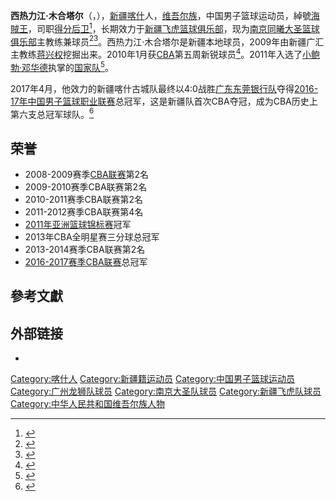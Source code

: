 {{Infobox basketball biography
| name = 西熱力江·木合塔爾
| position = [[控球後衛|控球後衛]]
| height_m = 1.88
| weight_kg = 87
| number = 20
| nationality = {{PRC}}
| team = 南京大圣
| league= [[中國男子籃球職業聯賽|CBA]]
| birth_date = {{birth_date_and age|1991|01|04}}
| birth_place = {{CHN}}
| career_start =2008年
| coach_start =2022年
| years1       = 2008–2018
| team1        = [[新疆廣匯飛虎籃球俱樂部|新疆飛虎]]
| years2       = 2018–2019
| team2        = [[龍獅籃球俱樂部|廣州佛山龍獅]]
| years3       = 2019–2020
| team3        = [[新疆廣匯飛虎籃球俱樂部|新疆廣匯]]
| years4       = 2020–
| team4        = [[南京大圣|南京大圣]]
| cyears1 = 2022–
| cteam1 = [[南京大圣|南京大圣]]
| awards = 
* [[亚洲篮球俱乐部冠军杯|亚冠杯]]冠军（{{Le|2016年亚洲篮球俱乐部冠军杯|2016 FIBA Asia Champions Cup|2016}}）
* [[CBA|CBA]]總冠軍（[[2017年CBA总决赛|2017]]）
}}
'''西热力江·木合塔尔'''（{{Lang-ug|شىرئەلىجان مۇختەر|lat=Shirelijan Muxtar}}，{{bd|1991年|1月4日}}），[[新疆|新疆]][[喀什|喀什]]人，[[维吾尔族|维吾尔族]]，中国男子篮球运动员，綽號[[海賊王|海賊王]]，司职[[得分后卫|得分后卫]]<ref>{{Cite web |url=http://news.titan24.com/titan/14/08-09-24/117775.html |title=http://news.titan24.com/titan/14/08-09-24/117775.html 相关报道 |access-date=2010-02-21 |archive-date=2014-07-28 |archive-url=https://web.archive.org/web/20140728233117/http://news.titan24.com/titan/14/08-09-24/117775.html |dead-url=no }}</ref>，长期效力于[[新疆飞虎篮球俱乐部|新疆飞虎篮球俱乐部]]，现为[[南京同曦大圣篮球俱乐部|南京同曦大圣篮球俱乐部]]主教练兼球员<ref>{{cite news |author1=王恒志 |title=西热力江出任南京同曦主教练 |url=http://sports.news.cn/c/2022-05/17/c_1128658476.htm |accessdate=2022-05-17 |agency=新华社 |date=2022-05-17}}</ref><ref>{{Cite news|author=王恒志|editor=张安琪|title=西热力江顶薪加盟南京同曦|url=http://www.xinhuanet.com/sports/2020-09/10/c_1126475171.htm|date=2020-09-10|agency=[[新华通讯社|新华通讯社]]|access-date=2020-09-10|archive-date=2020-09-11|archive-url=https://web.archive.org/web/20200911221357/http://www.xinhuanet.com/sports/2020-09/10/c_1126475171.htm|dead-url=no}}</ref>。西热力江·木合塔尔是新疆本地球员，2009年由新疆广汇主教练[[蒋兴权|蒋兴权]]挖掘出来。2010年1月获[[CBA|CBA]]第五周新锐球员<ref>{{Cite web |url=http://sports.people.com.cn/GB/22149/22150/10858283.html |title=存档副本 |access-date=2010-02-21 |archive-date=2016-03-04 |archive-url=https://web.archive.org/web/20160304070056/http://sports.people.com.cn/GB/22149/22150/10858283.html |dead-url=no }}</ref>。2011年入选了[[小鲍勃·邓华德|小鲍勃·邓华德]]执掌的[[中国国家男子篮球队|国家队]]<ref>{{Cite web |url=http://sports.sohu.com/20110520/n280629861.shtml |title=维吾尔族又添一国手 西热力江入选国家队谈收获 |access-date=2011-08-31 |archive-date=2017-04-07 |archive-url=https://web.archive.org/web/20170407233539/http://sports.sohu.com/20110520/n280629861.shtml |dead-url=no }}</ref>。

2017年4月，他效力的新疆喀什古城队最终以4:0战胜[[广东东莞银行队|广东东莞银行队]]夺得[[2016-17年中国男子篮球职业联赛|2016-17年中国男子篮球职业联赛]]总冠军，这是新疆队首次CBA夺冠，成为CBA历史上第六支总冠军球队。<ref >{{cite web |url=http://cbachina.sports.sohu.com/20170407/n487082815.shtml |language= |title=新疆总比分4-0横扫广东 队史首次夺取CBA总冠军 |publisher=搜狐体育 |date=2017-04-07 |accessdate= |archive-date=2017-04-07 |archive-url=https://web.archive.org/web/20170407233543/http://cbachina.sports.sohu.com/20170407/n487082815.shtml |dead-url=no }}</ref>

== 荣誉 ==
* 2008-2009赛季[[CBA联赛|CBA联赛]]第2名
* 2009-2010赛季CBA联赛第2名
* 2010-2011赛季CBA联赛第2名
* 2011-2012赛季CBA联赛第4名
* [[2011年亚洲篮球锦标赛|2011年亚洲篮球锦标赛]]冠军
* 2013年CBA全明星赛三分球总冠军
* 2013-2014赛季CBA联赛第2名
* [[2016-17年中国男子篮球职业联赛|2016-2017赛季CBA联赛]]总冠军

== 參考文獻 ==
{{reflist}}

== 外部链接 ==
* {{Sinaweibo|xirelijiang}}

{{CBA全明星周末三分球大赛冠军}}
{{中国新疆喀什古城 2016年亚洲篮球俱乐部冠军杯冠军}}
{{2016-17赛季CBA总冠军|1}}
{{中国2011年亚洲篮球锦标赛参赛名单}}

{{Authority control}}
{{DEFAULTSORT:Xi}}
[[Category:喀什人|Category:喀什人]]
[[Category:新疆籍运动员|Category:新疆籍运动员]]
[[Category:中国男子篮球运动员|Category:中国男子篮球运动员]]
[[Category:广州龙狮队球员|Category:广州龙狮队球员]]
[[Category:南京大圣队球员|Category:南京大圣队球员]]
[[Category:新疆飞虎队球员|Category:新疆飞虎队球员]]
[[Category:中华人民共和国维吾尔族人物|Category:中华人民共和国维吾尔族人物]]